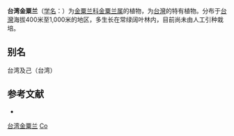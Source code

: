 {{Speciesbox
| name = 台湾金粟兰
| status = 
| status_system = 
| image =
| genus = Chloranthus
| species = oldhamii
| authority = Solms-Laub.
}}

'''台湾金粟兰'''（[[学名|学名]]：{{lang|la|''Chloranthus oldhamii''}}）为[[金粟兰科|金粟兰科]][[金粟兰属|金粟兰属]]的植物，为[[台灣|台灣]]的特有植物。分布于[[台灣|台灣]]海拔400米至1,000米的地区，多生长在常绿阔叶林内，目前尚未由人工引种栽培。

== 别名 ==
台湾及己（台湾）

== 参考文献 ==
<div class="references-small">
* {{cite web| url =http://www.bioinfo.cn/db05/KmzwSpecies.php?action=view&id=3970| title =台湾金粟兰| work =《中国高等植物数据库全库》| publisher =中国科学院微生物研究所| author =昆明植物研究所| accessdate =2009-02-25}}{{dead link|date=2017年12月 |bot=InternetArchiveBot |fix-attempted=yes }}
</div>
{{Taxonbar|from=Q10915101}}

[[Category:金粟兰属|台湾金粟兰]]
[[Category:臺灣特有植物|Co]]


{{植物小作品}}
